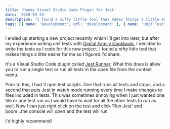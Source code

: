 ```yaml
---
title: 'Handy Visual Studio Code Plugin for Jest'
date: '2020-09-24'
description: "I found a nifty little tool that makes things a little easier for me so I figured I'd share."
tags: [{ name: 'Development', url: 'development' }, { name: 'Unit Testing', url: 'unit-testing' }]
---
```


I ended up starting a new project recently which I'll get into later, but after my experience writing unit tests with [Digital Family Cookbook](https://kpwags.com/2020/05/06/delving-into-unit-testing.html), I decided to write the tests as I code for this new project. I found a nifty little tool that makes things a little easier for me so I figured I'd share.

It's a Visual Studio Code plugin called [Jest Runner](https://marketplace.visualstudio.com/items?itemName=firsttris.vscode-jest-runner). What this does is allow you to run a single test or run all tests in the open file from the context menu.

<PostImage
    src="/images/posts/2020-09-24-handy-visual-studio-code-plugin-for-jest/jestrunner.png"
    alt="Jest Runner in Action in VS Code"
    width={1998}
    height={1123}
    shadowed
    centered
/>

Prior to this, I had 2 npm test scripts. One that runs all tests and stops, and a second that puts Jest in watch mode running every time I make changes to files included in tests. This was sometimes annoying when I just wanted one file or one test run as I would have to wait for all the other tests to run as well. Now I can just right click on the test and click 'Run Jest' and boom...the console will open and the test will run.

I'd highly recommend!
